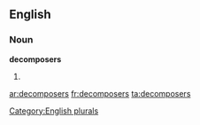==English==

===Noun===
'''decomposers'''

# {{plural of|[[decomposer]]}}

[[Category:English plurals]]

[[ar:decomposers]]
[[fr:decomposers]]
[[ta:decomposers]]